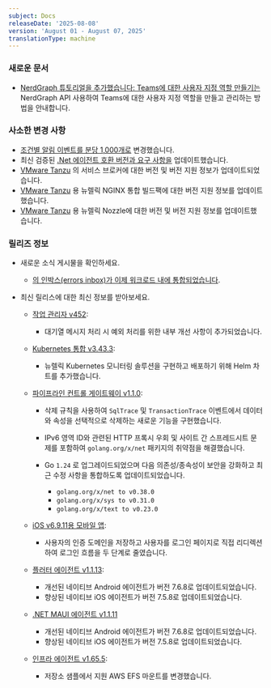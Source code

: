 ```yaml
---
subject: Docs
releaseDate: '2025-08-08'
version: 'August 01 - August 07, 2025'
translationType: machine
---
```


### 새로운 문서

* [NerdGraph 튜토리얼을 추가했습니다: Teams에 대한 사용자 지정 역할 만들기는](/docs/accounts/accounts-billing/new-relic-one-pricing-billing/compute-budgets/overview) NerdGraph API 사용하여 Teams에 대한 사용자 지정 역할을 만들고 관리하는 방법을 안내합니다.

### 사소한 변경 사항

* [조건별 알림 이벤트를 분당 1,000개로](/docs/alerts/admin/rules-limits-alerts) 변경했습니다.
* 최신 검증된 [.Net 에이전트 호환 버전과 요구 사항을](/docs/apm/agents/net-agent/getting-started/net-agent-compatibility-requirements) 업데이트했습니다.
* [VMware Tanzu](/docs/infrastructure/other-infrastructure-integrations/cloudfoundry-integrations/vmware-tanzu-service-broker-integration) 의 서비스 브로커에 대한 버전 및 버전 지원 정보가 업데이트되었습니다.
* [VMware Tanzu](/docs/infrastructure/other-infrastructure-integrations/cloudfoundry-integrations/vmware-tanzu-nginx-buildpack-integration) 용 뉴렐릭 NGINX 통합 빌드팩에 대한 버전 지원 정보를 업데이트했습니다.
* [VMware Tanzu](/docs/infrastructure/other-infrastructure-integrations/cloudfoundry-integrations/vmware-tanzu-firehose-nozzle-integration/#product-snapshot) 용 뉴렐릭 Nozzle에 대한 버전 및 버전 지원 정보를 업데이트했습니다.

### 릴리즈 정보

* 새로운 소식 게시물을 확인하세요.

  * [의 인박스(errors inbox)가 이제 워크로드 내에 통합되었습니다](/whats-new/2025/08/whats-new-08-06-workloads-errors-inbox).

* 최신 릴리스에 대한 최신 정보를 받아보세요.

  * [작업 관리자 v452](/docs/release-notes/synthetics-release-notes/job-manager-release-notes/job-manager-release-452):
    * 대기열 메시지 처리 시 예외 처리를 위한 내부 개선 사항이 추가되었습니다.

  * [Kubernetes 통합 v3.43.3](/docs/release-notes/infrastructure-release-notes/kubernetes-integration-release-notes/kubernetes-integration-3-43-3):
    * 뉴렐릭 Kubernetes 모니터링 솔루션을 구현하고 배포하기 위해 Helm 차트를 추가했습니다.

  * [파이프라인 컨트롤 게이트웨이 v1.1.0](/docs/release-notes/pipeline-control-gateway-release-notes/pipeline-control-gateway-25-08-05):

    * 삭제 규칙을 사용하여 `SqlTrace` 및 `TransactionTrace` 이벤트에서 데이터와 속성을 선택적으로 삭제하는 새로운 기능을 구현했습니다.

    * IPv6 영역 ID와 관련된 HTTP 프록시 우회 및 사이트 간 스프레드시트 문제를 포함하여 `golang.org/x/net` 패키지의 취약점을 해결했습니다.

    * Go `1.24` 로 업그레이드되었으며 다음 의존성/종속성이 보안을 강화하고 최근 수정 사항을 통합하도록 업데이트되었습니다.

      * `golang.org/x/net to v0.38.0`
      * `golang.org/x/sys to v0.31.0`
      * `golang.org/x/text to v0.23.0`

  * [iOS v6.9.11용 모바일 앱](/docs/release-notes/mobile-apps-release-notes/new-relic-ios-release-notes/new-relic-ios-6101):
    * 사용자의 인증 도메인을 저장하고 사용자를 로그인 페이지로 직접 리디렉션하여 로그인 흐름을 두 단계로 줄였습니다.

  * [플러터 에이전트 v1.1.13](/docs/release-notes/mobile-release-notes/flutter-release-notes/flutter-agent-1113):

    * 개선된 네이티브 Android 에이전트가 버전 7.6.8로 업데이트되었습니다.
    * 향상된 네이티브 iOS 에이전트가 버전 7.5.8로 업데이트되었습니다.

  * [.NET MAUI 에이전트 v1.1.11](/docs/release-notes/mobile-release-notes/net-maui-release-notes/net-maui-agent-1111)

    * 개선된 네이티브 Android 에이전트가 버전 7.6.8로 업데이트되었습니다.
    * 향상된 네이티브 iOS 에이전트가 버전 7.5.8로 업데이트되었습니다.

  * [인프라 에이전트 v1.65.5](/docs/release-notes/infrastructure-release-notes/infrastructure-agent-release-notes/new-relic-infrastructure-agent-1655):
    * 저장소 샘플에서 지원 AWS EFS 마운트를 변경했습니다.